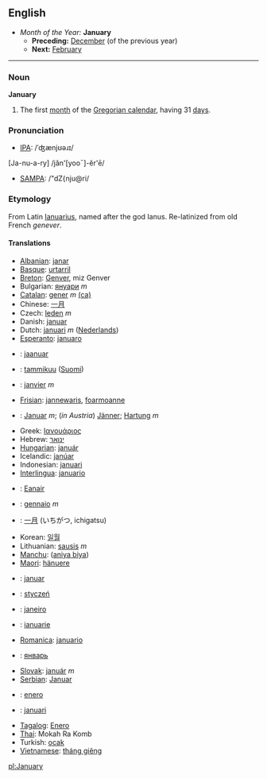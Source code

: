 ==English==
*''Month of the Year:'' '''January'''
**'''Preceding:''' [[December]] (of the previous year)
**'''Next:''' [[February]]
----

===Noun===
'''January'''
#The first [[month]] of the [[Gregorian calendar]], having 31 [[day]]s.

===Pronunciation===
*[[w:IPA|IPA]]: /ˈʤænjʊəɹɪ/
[Ja-nu-a-ry] /jăn'[yooˉ]-ĕr'ē/
*[[w:SAMPA|SAMPA]]: /"dZ{nju@ri/

===Etymology===
From Latin [[Ianuarius]], named after the god Ianus. Re-latinized from old French ''genever''.

====Translations====
*[[Albanian]]: [[janar]]
*[[Basque]]: [[urtarril]]
*[[Breton]]: [[Genver]], miz Genver
*Bulgarian: [[януари]] ''m''
*[[Catalan]]: [[gener]] ''m'' [[:ca:gener|(ca)]]
*Chinese: [[一月]]
*Czech: [[leden]] ''m''
*Danish: [[januar]]
*Dutch: [[januari]] ''m'' ([[:nl:januari|Nederlands]])
*[[Esperanto]]: [[januaro]]
*{{et}}: [[jaanuar]]
*{{fi}}: [[tammikuu]] ([[:fi:tammikuu|Suomi]])
*{{fr}}: [[janvier]] ''m''
*[[Frisian]]: [[jannewaris]], [[foarmoanne]]
*{{de}}: [[Januar]] ''m''; (''in Austria'') [[Jänner]]; [[Hartung]] ''m''
*Greek: [[Ιανουάριος]]
*Hebrew: [[ינואר]]
*[[Hungarian]]: [[január]]
*Icelandic: [[janúar]]
*Indonesian: [[januari]]
*[[Interlingua]]: [[januario]]
*{{ga}}: [[Eanair]]
*{{it}}: [[gennaio]] ''m''
*{{ja}}: [[一月]] (いちがつ, ichigatsu)
*Korean:  [[일월]]
*Lithuanian: [[sausis]] ''m''
*[[Manchu]]: ([[aniya biya]])
*[[Maori]]: [[hänuere]]
*{{no}}: [[januar]]
*{{pl}}: [[styczeń]]
*{{pt}}: [[janeiro]]
*{{ro}}: [[ianuarie]]
*[[Romanica]]: [[januario]]
*{{ru}}: [[январь]]
*[[Slovak]]: [[január]] ''m''
*[[Serbian]]: [[Januar]]
*{{es}}: [[enero]]
*{{sv}}: [[januari]]
*[[Tagalog]]: [[Enero]]
*[[Thai]]: Mokah Ra Komb
*Turkish: [[ocak]]
*[[Vietnamese]]: [[tháng giêng]]

[[pl:January]]